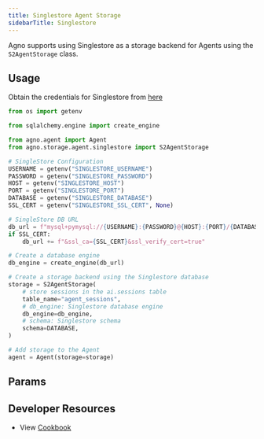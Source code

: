 ```yaml
---
title: Singlestore Agent Storage
sidebarTitle: Singlestore
---
```


Agno supports using Singlestore as a storage backend for Agents using the `S2AgentStorage` class.

## Usage

Obtain the credentials for Singlestore from [here](https://portal.singlestore.com/)

```python storage.py
from os import getenv

from sqlalchemy.engine import create_engine

from agno.agent import Agent
from agno.storage.agent.singlestore import S2AgentStorage

# SingleStore Configuration
USERNAME = getenv("SINGLESTORE_USERNAME")
PASSWORD = getenv("SINGLESTORE_PASSWORD")
HOST = getenv("SINGLESTORE_HOST")
PORT = getenv("SINGLESTORE_PORT")
DATABASE = getenv("SINGLESTORE_DATABASE")
SSL_CERT = getenv("SINGLESTORE_SSL_CERT", None)

# SingleStore DB URL
db_url = f"mysql+pymysql://{USERNAME}:{PASSWORD}@{HOST}:{PORT}/{DATABASE}?charset=utf8mb4"
if SSL_CERT:
    db_url += f"&ssl_ca={SSL_CERT}&ssl_verify_cert=true"

# Create a database engine
db_engine = create_engine(db_url)

# Create a storage backend using the Singlestore database
storage = S2AgentStorage(
    # store sessions in the ai.sessions table
    table_name="agent_sessions",
    # db_engine: Singlestore database engine
    db_engine=db_engine,
    # schema: Singlestore schema
    schema=DATABASE,
)

# Add storage to the Agent
agent = Agent(storage=storage)
```

## Params

<Snippet file="storage-s2-params.mdx" />

## Developer Resources

- View [Cookbook](https://github.com/phidatahq/agno/blob/main/cookbook/agent_concepts/storage/singlestore_storage.py)
